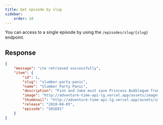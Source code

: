 ```yaml
---
title: Get episode by slug
sidebar:
    order: 10
---
```


You can access to a single episode by using the `/episodes/slug/{slug}` endpoint.
<CodeEndpoint path="/episodes/slug/slumber-party-panic"/>

## Response
```json
{
    "message": "ite retrieved successfully",
    "item": {
        "id": 1,
        "slug": "slumber-party-panic",
        "name": "Slumber Party Panic",
        "description": "Finn and Jake must save Princess Bubblegum from an impending zombie attack.",
        "image": "http://adventure-time-api-lg.vercel.app/assets/images/episodes/slumber-party-panic.webp",
        "thumbnail": "http://adventure-time-api-lg.vercel.app/assets/images/episodes/slumber-party-panic-thumbnail.webp",
        "release": "2010-04-05",
        "episode": "S01E01"
    }
}
```
